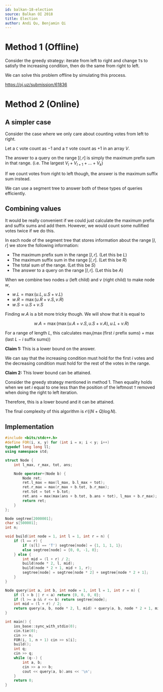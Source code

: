 ```yaml
---
id: balkan-18-election
source: Balkan OI 2018
title: Election
author: Andi Qu, Benjamin Qi
---
```


# Method 1 (Offline)

Consider the greedy strategy: iterate from left to right and change `T`s to satisfy the increasing condition, then do the same from right to left.

We can solve this problem offline by simulating this process.

https://oj.uz/submission/61836

<IncompleteSection />

# Method 2 (Online)

## A simpler case

Consider the case where we only care about counting votes from left to right.

Let a `C` vote count as $-1$ and a `T` vote count as $+1$ in an array $V$.

The answer to a query on the range $[l, r]$ is simply the maximum prefix sum in that range. (i.e. The largest $V_l + V_{l + 1} + \dots + V_k$)

If we count votes from right to left though, the answer is the maximum suffix sum instead.

We can use a segment tree to answer both of these types of queries efficiently.

## Combining values

It would be really convenient if we could just calculate the maximum prefix and suffix sums and add them. However, we would count some nullified votes twice if we do this.

In each node of the segment tree that stores information about the range $[l, r]$ we store the following information:

- The maximum prefix sum in the range $[l, r]$. (Let this be $L$)
- The maximum suffix sum in the range $[l, r]$. (Let this be $R$)
- The total sum of the range. (Let this be $S$)
- The answer to a query on the range $[l, r]$. (Let this be $A$)

When we combine two nodes $u$ (left child) and $v$ (right child) to make node $w$,

- $w.L = \max(u.L, u.S + v.L)$
- $w.R = \max(u.R + v.S, v.R)$
- $w.S = u.S + v.S$

Finding $w.A$ is a bit more tricky though. We will show that it is equal to

$$
w.A=\max(\max(u.A + v.S, u.S + v.A), u.L + v.R)
$$

For a range of length $L$, this calculates $\max_i\left(\max(\text{first }i\text{ prefix sums})+\max(\text{last }L-i\text{ suffix sums})\right)$

**Claim 1:** This is a lower bound on the answer.

We can say that the increasing condition must hold for the first $i$ votes and the decreasing condition must hold for the rest of the votes in the range.

**Claim 2:** This lower bound can be attained.

Consider the greedy strategy mentioned in method 1. Then equality holds when we set $i$ equal to one less than the position of the leftmost `T` removed when doing the right to left iteration.

Therefore, this is a lower bound and it can be attained.

The final complexity of this algorithm is $\mathcal{O}((N + Q) \log N)$.

## Implementation
```cpp
#include <bits/stdc++.h>
#define FOR(i, x, y) for (int i = x; i < y; i++)
typedef long long ll;
using namespace std;

struct Node {
	int l_max, r_max, tot, ans;

	Node operator+(Node b) {
		Node ret;
		ret.l_max = max(l_max, b.l_max + tot);
		ret.r_max = max(r_max + b.tot, b.r_max);
		ret.tot = tot + b.tot;
		ret.ans = max(max(ans + b.tot, b.ans + tot), l_max + b.r_max);
		return ret;
	}
};

Node segtree[2000001];
char s[500001];
int n;

void build(int node = 1, int l = 1, int r = n) {
	if (l == r) {
		if (s[l] == 'T') segtree[node] = {1, 1, 1, 1};
		else segtree[node] = {0, 0, -1, 0};
	} else {
		int mid = (l + r) / 2;
		build(node * 2, l, mid);
		build(node * 2 + 1, mid + 1, r);
		segtree[node] = segtree[node * 2] + segtree[node * 2 + 1];
	}
}

Node query(int a, int b, int node = 1, int l = 1, int r = n) {
	if (l > b || r < a) return {0, 0, 0, 0};
	if (l >= a && r <= b) return segtree[node];
	int mid = (l + r) / 2;
	return query(a, b, node * 2, l, mid) + query(a, b, node * 2 + 1, mid + 1, r);
}

int main() {
	ios_base::sync_with_stdio(0);
	cin.tie(0);
	cin >> n;
	FOR(i, 1, n + 1) cin >> s[i];
	build();
	int q;
	cin >> q;
	while (q--) {
		int a, b;
		cin >> a >> b;
		cout << query(a, b).ans << '\n';
	}
	return 0;
}
```
